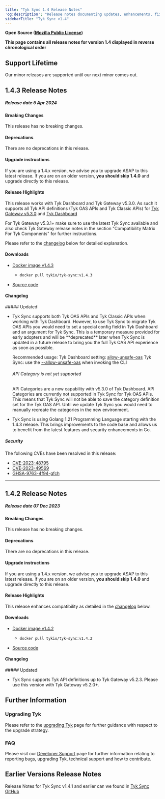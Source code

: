 ```yaml
---
title: "Tyk Sync 1.4 Release Notes"
'og:description': "Release notes documenting updates, enhancements, fixes and changes for Tyk Sync versions within the 1.4.X series."
sidebarTitle: "Tyk Sync v1.4"
---
```


**Open Source ([Mozilla Public License](https://github.com/TykTechnologies/tyk/blob/master/LICENSE.md))**

**This page contains all release notes for version 1.4 displayed in reverse chronological order**

## Support Lifetime
Our minor releases are supported until our next minor comes out. 

## 1.4.3 Release Notes

##### Release date 5 Apr 2024

#### Breaking Changes
This release has no breaking changes.

#### Deprecations
There are no deprecations in this release.

#### Upgrade instructions
If you are using a 1.4.x version, we advise you to upgrade ASAP to this latest release. If you are on an older version, **you should skip 1.4.0** and upgrade directly to this release.

#### Release Highlights
This release works with Tyk Dashboard and Tyk Gateway v5.3.0. As such it supports all Tyk API definitions (Tyk OAS APIs and Tyk Classic APIs) for [Tyk Gateway v5.3.0](/product-stack/tyk-gateway/release-notes/version-5.3.md#compatibility-matrix-for-tyk-components) and [Tyk Dashboard](/product-stack/tyk-dashboard/release-notes/version-5.3.md#compatibility-matrix-for-tyk-components)
 
For Tyk Gateway v5.3.1+ make sure to use the latest Tyk Sync available and also check Tyk Gateway release notes in the section "Compatibility Matrix For Tyk Components" for further instructions.

Please refer to the [changelog](#Changelog-v1.4.3) below for detailed explanation.

#### Downloads
- [Docker image v1.4.3](https://hub.docker.com/r/tykio/tyk-sync/tags?page=&page_size=&ordering=-name&name=v1.4.3)
  - ```bash
    docker pull tykio/tyk-sync:v1.4.3
    ```
- [Source code](https://github.com/TykTechnologies/tyk-sync/releases/tag/v1.4.3)

<h4 id="Changelog-v1.4.3">Changelog</h4>
##### Updated

<ul>
<li>
<Expandable title={'API definitions supported up to Tyk Gateway v5.3.0'}>
Tyk Sync supports both Tyk OAS APIs and Tyk Classic APIs when working with Tyk Dashboard. However, to use Tyk Sync to migrate Tyk OAS APIs you would need to set a special config field in Tyk Dashboard and an argument for Tyk Sync. This is a temporary measure provided for early adopters and will be **deprecated** later when Tyk Sync is updated in a future release to bring you the full Tyk OAS API experience as soon as possible.

Recommended usage:
Tyk Dashboard setting: [allow-unsafe-oas](/tyk-dashboard/configuration#allow_unsafe_oas)
Tyk Sync: use the [--allow-unsafe-oas](/product-stack/tyk-sync/overview) when invoking the CLI

###### API Category is not yet supported
API Categories are a new capability with v5.3.0 of Tyk Dashboard. API Categories are currently not supported in Tyk Sync for Tyk OAS APIs. This means that Tyk Sync will not be able to save the category definition set for the Tyk OAS API. Until we update Tyk Sync you would need to manually recreate the categories in the new environment.
</Expandable>
</li>
</ul>

<ul>
<li>
<Expandable title={'Tyk Sync updated to use [Golang 1.21](https://tip.golang.org/doc/go1.21)'}>
Tyk Sync is using Golang 1.21 Programming Language starting with the 1.4.3 release. This brings improvements to the code base and allows us to benefit from the latest features and security enhancements in Go.
</Expandable>
</li>
</ul>

##### Security

The following CVEs have been resolved in this release:

- [CVE-2023-48795](https://nvd.nist.gov/vuln/detail/CVE-2023-48795)
- [CVE-2023-49569](https://nvd.nist.gov/vuln/detail/CVE-2023-49569)
- [GHSA-9763-4f94-gfch](https://github.com/advisories/GHSA-9763-4f94-gfch)

---

## 1.4.2 Release Notes

##### Release date 07 Dec 2023

#### Breaking Changes
This release has no breaking changes.

#### Deprecations
There are no deprecations in this release.

#### Upgrade instructions
If you are using a 1.4.x version, we advise you to upgrade ASAP to this latest release. If you are on an older version, **you should skip 1.4.0** and upgrade directly to this release.

#### Release Highlights
This release enhances compatibility as detailed in the [changelog](#Changelog-v1.4.2) below.

#### Downloads
- [Docker image v1.4.2](https://hub.docker.com/layers/tykio/tyk-sync/v1.4.2/images/sha256-3a6473aedeb4963bc19b218b52c4649fffc6ad46113799e9c1055004d5dc754a?context=explore)
  - ```bash
    docker pull tykio/tyk-sync:v1.4.2
    ```
- [Source code](https://github.com/TykTechnologies/tyk-sync/releases/tag/v1.4.2)

<h4 id="Changelog-v1.4.2">Changelog</h4>
##### Updated

<ul>
<li>
<Expandable title={'API definitions supported up to Tyk Gateway v5.2.3'}>
Tyk Sync supports Tyk API definitions up to Tyk Gateway v5.2.3. Please use this version with Tyk Gateway v5.2.0+.
</Expandable>
</li>
</ul>

## Further Information

### Upgrading Tyk
Please refer to the [upgrading Tyk](/upgrading-tyk) page for further guidance with respect to the upgrade strategy.

### FAQ
Please visit our [Developer Support](/frequently-asked-questions/faq) page for further information relating to reporting bugs, upgrading Tyk, technical support and how to contribute.

## Earlier Versions Release Notes
Release Notes for Tyk Sync v1.4.1 and earlier can we found in [Tyk Sync GitHub](https://github.com/TykTechnologies/tyk-sync/releases)

